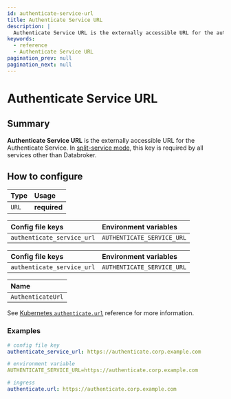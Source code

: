 ```yaml
---
id: authenticate-service-url
title: Authenticate Service URL
description: |
  Authenticate Service URL is the externally accessible URL for the authenticate service.
keywords:
  - reference
  - Authenticate Service URL
pagination_prev: null
pagination_next: null
---
```



# Authenticate Service URL

## Summary

**Authenticate Service URL** is the externally accessible URL for the Authenticate Service. In [split-service mode](/docs/internals/configuration#all-in-one-vs-split-service-mode), this key is required by all services other than Databroker.

## How to configure

| **Type** | **Usage** |
| :--- | :--- |
| `URL` | **required** |

<Tabs>
<TabItem value="Core" label="Core">

| **Config file keys** | **Environment variables** |
| :--- | :--- |
| `authenticate_service_url` | `AUTHENTICATE_SERVICE_URL` |

</TabItem>
<TabItem value="Enterprise" label="Enterprise">

| **Config file keys** | **Environment variables** |
| :--- | :--- |
| `authenticate_service_url` | `AUTHENTICATE_SERVICE_URL` |

</TabItem>
<TabItem value="Kubernetes" label="Kubernetes">

| **Name** |
| :--- |
| `AuthenticateUrl` |


See [Kubernetes `authenticate.url`](/docs/deploying/k8s/reference#authenticate) reference for more information.

</TabItem>
</Tabs>

### Examples

```yaml
# config file key
authenticate_service_url: https://authenticate.corp.example.com

# environment variable
AUTHENTICATE_SERVICE_URL=https://authenticate.corp.example.com

# ingress
authenticate.url: https://authenticate.corp.example.com
```
